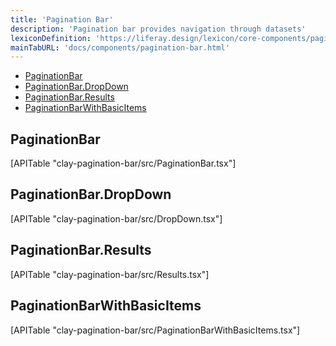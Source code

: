 ```yaml
---
title: 'Pagination Bar'
description: 'Pagination bar provides navigation through datasets'
lexiconDefinition: 'https://liferay.design/lexicon/core-components/pagination/'
mainTabURL: 'docs/components/pagination-bar.html'
---
```


<div class="nav-toc-absolute">
<div class="nav-toc">

-   [PaginationBar](#paginationbar)
-   [PaginationBar.DropDown](#paginationbar.dropdown)
-   [PaginationBar.Results](#paginationbar.results)
-   [PaginationBarWithBasicItems](#paginationbarwithbasicitems)

</div>
</div>

## PaginationBar

<div>[APITable "clay-pagination-bar/src/PaginationBar.tsx"]</div>

## PaginationBar.DropDown

<div>[APITable "clay-pagination-bar/src/DropDown.tsx"]</div>

## PaginationBar.Results

<div>[APITable "clay-pagination-bar/src/Results.tsx"]</div>

## PaginationBarWithBasicItems

<div>[APITable "clay-pagination-bar/src/PaginationBarWithBasicItems.tsx"]</div>
